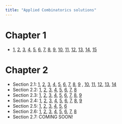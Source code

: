 ```yaml
---
title: "Applied Combinatorics solutions"
---
```


# Chapter 1
* [1](01_01_01.html), [2](01_01_02.html), [3](01_01_03.html), [4](01_01_04.html), [5](01_01_05.html), [6](01_01_06.html), [7](01_01_07.html), [8](01_01_08.html), [9](01_01_09.html), [10](01_01_10.html), [11](01_01_11.html), [12](01_01_12.html), [13](01_01_13.html), [14](01_01_14.html), [15](01_01_15.html) 

# Chapter 2
* Section 2.1: [1](02_01_01.html), [2](02_01_02.html), [3](02_01_03.html), [4](02_01_04.html), [5](02_01_05.html), [6](02_01_06.html), [7](02_01_07.html), [8](02_01_08.html), [9](02_01_09.html) , [10](02_01_10.html), [11](02_01_11.html), [12](02_01_12.html), [13](02_01_13.html), [14](02_01_14.html) 
* Section 2.2: [1](02_02_01.html), [2](02_02_02.html), [3](02_02_03.html), [4](02_02_04.html), [5](02_02_05.html), [6](02_02_06.html), [7](02_02_07.html), [8](02_02_08.html)
* Section 2.3: [1](02_03_01.html), [2](02_03_02.html), [3](02_03_03.html), [4](02_03_04.html), [5](02_03_05.html), [6](02_03_06.html), [7](02_03_07.html), [8](02_03_08.html), [9](02_03_09.html)
* Section 2.4: [1](02_04_01.html), [2](02_04_02.html), [3](02_04_03.html), [4](02_04_04.html), [5](02_04_05.html), [6](02_04_06.html), [7](02_04_07.html), [8](02_04_08.html), [9](02_04_09.html)
* Section 2.5: [1](02_05_01.html), [2](02_05_02.html), [3](02_05_03.html), [4](02_05_04.html), [5](02_05_05.html), [6](02_05_06.html)
* Section 2.6: [1](02_06_01.html), [2](02_06_02.html), [3](02_06_03.html), [4](02_06_04.html), [5](02_06_05.html), [6](02_06_06.html), [7](02_06_07.html), [8](02_06_08.html)
* Section 2.7: COMING SOON!
<!--- 
* Section 2.8:
* Section 2.9:
* Section 2.10:
* Section 2.11:
* Section 2.12:
* Section 2.13:
* Section 2.14:
* Section 2.15:
* Section 2.16:
* Section 2.17:
* Section 2.18:
* Section 2.19:

# Chapter 3

# Chapter 4

# Chapter 5
-->
